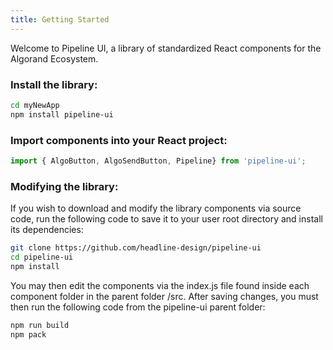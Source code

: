 ```yaml
---
title: Getting Started
---
```


Welcome to Pipeline UI, a library of standardized React components for the Algorand Ecosystem.

### Install the library:

```bash
cd myNewApp
npm install pipeline-ui
```
### Import components into your React project:

```jsx
import { AlgoButton, AlgoSendButton, Pipeline} from 'pipeline-ui';
```

### Modifying the library:

If you wish to download and modify the library components via source code, run the following code to save it to your user root directory and install its dependencies:
```bash
git clone https://github.com/headline-design/pipeline-ui
cd pipeline-ui
npm install
```

You may then edit the components via the index.js file found inside each component folder in the parent folder /src. After saving changes, you must then run the following code from the pipeline-ui parent folder:
```bash
npm run build
npm pack
```